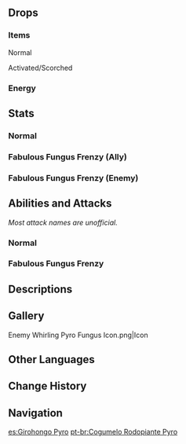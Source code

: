 {{Enemy Infobox
|image    = Enemy Whirling Pyro Fungus.png
|dmgtype  = Pyro
|weakpoint = no
|family   = Mystical Beasts
|group    = Fungi
|type     = Common Enemies
}}
{{Enemy Intro|name='''Whirling Pyro Fungi'''}}

==Drops==
===Items===
;Normal
{{Drops Table|type=Fungi (Small)}}

;Activated/Scorched
{{Drops Table|type=Fungi (Small, Activated)|notice=0}}

===Energy===
{{Energy Drops
|hp1   = 0
|p1    = 1
}}

==Stats==
===Normal===
{{Enemy Stats
|pyro_res     = 20%
|dendro_res   = 20%

|hp_ratio     = 1
|hp_type      = 2
|atk_ratio    = 1.8
|atk_type     = 2
}}

===Fabulous Fungus Frenzy (Ally)===
{{Enemy Stats
|hide_notes = 1

|pyro_res     = 20%
|dendro_res   = 20%

|hp_ratio  = 4
|hp_type   = 2
|atk_ratio = 4.32
|atk_type  = 2
}}

===Fabulous Fungus Frenzy (Enemy)===
{{Enemy Stats
|hide_notes = 1

|pyro_res     = 20%
|dendro_res   = 20%

|hp_ratio  = 2.24
|hp_type   = 2
|atk_ratio = 3.456
|atk_type  = 2
}}

==Abilities and Attacks==
''Most attack names are unofficial.''
===Normal===
{{Enemy Attacks
|name_1      = State Shift
|desc_1      = When hit by {{Electro}} or {{Pyro}} attacks, the Whirling Pyro Fungus will enter an Activated or Scorched state respectively, gaining enhanced attacks. A Whirling Pyro Fungus can only undergo state shift once.
* If the Whirling Pyro Fungus is defeated while Activated or Scorched, it may drop {{Item|Inactivated Fungal Nucleus}}, {{Item|Dormant Fungal Nucleus}}, and {{Item|Robust Fungal Nucleus}}, while the drop rates for {{Item|Fungal Spores}}, {{Item|Luminescent Pollen}}, and {{Item|Crystalline Cyst Dust}} will greatly reduce.

|name_2      = Explode
|desc_2      = Inserts itself into the ground and produces an explosion after charging, dealing '''60% ATK''' as {{Color|AoE Pyro DMG}}.
* '''Activated:''' Speed increased, this attack will be chained 3 times in a row.
* '''Scorched:''' Speed reduced, AoE increased, DMG increased to '''100% ATK''', knockback increased.
|file_2      = Whirling Pyro Fungus Explode
|caption_2   = Normal
|file_2_2    = Whirling Pyro Fungus Explode 2
|caption_2_2 = Activated
|file_2_3    = Whirling Pyro Fungus Explode 3
|caption_2_3 = Scorched

|name_3      = Whirling Bump
|desc_3      = Rapidly spins before bumping into the player, dealing '''30% ATK''' as {{Color|Physical DMG}}.
* '''Scorched:''' DMG increased to '''60% ATK''', knockback increased.
}}

===Fabulous Fungus Frenzy===
<section begin="fff skills"/>
{{Enemy Attacks
|enemy       = Whirling Pyro Fungus

|name_1      = Skill: Meltdown Blast
|desc_1      = Charges Pyro energy and [[Vacuum Field|pulls]] opponents in before unleashing a blazing explosion that deals '''512% ATK''' as {{Color|Pyro DMG}} to all nearby opponents and decreasing All Elemental [[RES]] of the injured targets by '''15%''' for '''8''' seconds.<br />''After seeing this skill, Paimon thought: If you put a pile of fireworks next to the Fungus, maybe they'll all light up at once!''
|file_1      = Whirling Pyro Fungus Meltdown Blast

|name_2      = Ember Cordon
|desc_2      = Releases a heated ring that raises its own [[DEF]] by '''200%''', continuously deals '''10.9% ATK''' as {{Color|Pyro DMG}} to nearby opponents every '''0.666''' seconds for '''9''' seconds, and continuously taunts nearby opponents that have been attacked by it.

|name_3      = Searing Shockwave
|desc_3      = Fires off a blazing shockwave that deals '''78% ATK''' as {{Color|Pyro DMG}} to nearby opponents.
}}<!--
--><section end="fff skills"/>

==Descriptions==
{{Description|A spore organism of some intelligence. It possesses extreme adaptability.<br />Due to the abundant amount of Pyro these creatures contain, they have a tendency to cause forest fires during dry seasons, and thus are considered a dangerous invasive species to the forest.|[[Archive]]}}

==Gallery==
<gallery>
Enemy Whirling Pyro Fungus Icon.png|Icon
</gallery>

==Other Languages==
{{Other Languages
|en      = Whirling Pyro Fungus
|zhs     = 旋转火蕈兽
|zhs_rm  = Xuánzhuǎn Huǒ Xùnshòu
|zht     = 旋轉火蕈獸
|zht_rm  = Xuánzhuǎn Huǒ Xùnshòu
|zh_tl   = Spinning {{Lex|Pyro|zh}} Fungus Beast
|ja      = グルグル炎キノコン
|ja_rm   = Guruguru Honoo Kinokon
|ja_tl   = Whirling Pyro Mushroom
|ko      = 빙글 불 버섯몬
|ko_rm   = Binggeul Bul Beoseotmon
|ko_tl   = Rolling Fire Mushroom Monster
|es      = Girohongo Pyro
|es_tl   = 
|fr      = Fongus Pyro tournoyant
|fr_tl   = Spinning Pyro Fungus
|ru      = Кружащий Пиро плесенник
|ru_tl   = Whirling Pyro Molder
|th      = Whirling Pyro Fungus
|vi      = Nấm Quỷ Xoay Tròn - Hỏa
|vi_tl   = 
|de      = Wirbelnde Pyro-Pilzbestie
|de_tl   = Whirling Pyro Fungus Beast
|id      = Whirling Pyro Fungus
|pt      = Cogumelo Rodopiante Pyro
|pt_tl   = 
|tr      = Topaç Ateş Mantarı
|tr_tl   = 
|it      = Miconoide vorticoso di Pyro
|it_tl   = 
}}

==Change History==
{{Change History|3.1}}

==Navigation==
{{Enemy Navbox|Common}}

[[es:Girohongo Pyro]]
[[pt-br:Cogumelo Rodopiante Pyro]]